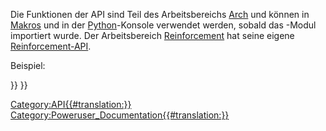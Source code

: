 <languages/>
<div class="mw-translate-fuzzy">
{{VeryImportantMessage|(November 2018) Diese Information kann unvollständig und veraltet sein. Für die letzte API siehe die (engl.) [https://www.freecadweb.org/api autogenerierte API-Dokumentation].}}
</div>

Die Funktionen der API sind Teil des Arbeitsbereichs [[Arch_Workbench/de|Arch]] und können in [[Macros/de|Makros]] und in der [[Python/de|Python]]-Konsole verwendet werden, sobald das {{incode|Arch}}-Modul importiert wurde. Der Arbeitsbereich [[Reinforcement_Workbench|Reinforcement]] hat seine eigene [[Reinforcement_API/de|Reinforcement-API]].

Beispiel:
{{Code|code=
import FreeCAD, Draft, Arch

p1 = FreeCAD.Vector(0, 0, 0)
p2 = FreeCAD.Vector(2000, 0, 0)
baseline = Draft.makeLine(p1, p2)

Arch.makeWall(baseline, length=None, width=200, height=2000)
}}

{{BIM_Tools_navi{{#translation:}}}}
{{Userdocnavi{{#translation:}}}}
[[Category:API{{#translation:}}]]
[[Category:Poweruser_Documentation{{#translation:}}]]
